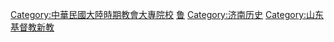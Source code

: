 [[Category:中華民國大陸時期教會大專院校|Category:中華民國大陸時期教會大專院校]]
[[Category:中華人民共和國已不存在的大學|鲁]]
[[Category:济南历史|Category:济南历史]]
[[Category:山东基督教新教|Category:山东基督教新教]]